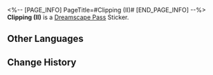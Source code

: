<%-- [PAGE_INFO]
PageTitle=#Clipping (II)#
[END_PAGE_INFO] --%>
{{Stub|Location information}}
{{Item Infobox
|id          = 223181
|image       = Dreamscape Pass Sticker Text.png
|type        = Dreamscape Pass Sticker
|type2       = City That Never Sleeps Stickers
|invCategory = 
|rarity      = 4
|effect      = Digital stickers that can be used to decorate the pages of the Dreamtour Handbook. They come in many different styles.
|description = 
|source1     = [[Learn about the Dreamscape Motivators from Ran]]
}}
{{Description|Did you know? On average, one in four Dreamchasers suffers from severe mental illness... as expected from wealthy people!}}
'''Clipping (II)''' is a [[Dreamscape Pass]] Sticker.

==Other Languages==
{{Other Languages
|en   = Clipping (II)
|zhs  = 简报•其二
|zht  = 簡報•其二
|ja   = 速報・2
|ko   = 토막 뉴스•2
|es   = Informe II
|fr   = Nouvelles (II)
|ru   = Брифинг II
|th   = รายงานโดยย่อ 2
|vi   = Tin Vắn (2)
|de   = Kurzbericht (II)
|id   = Laporan Singkat 2
|pt   = Recorte (II)
}}

==Change History==
{{Change History|2.0}}